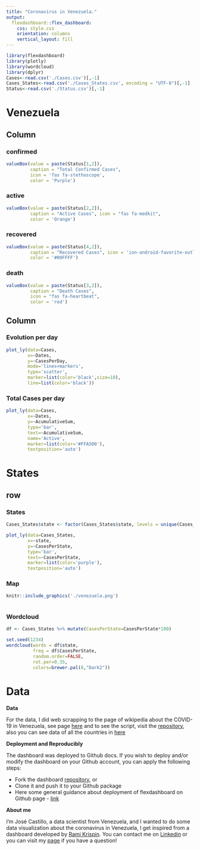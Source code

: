 ---
title: "Coronavirus in Venezuela."
output: 
  flexdashboard::flex_dashboard:
    css: style.css
    orientation: columns
    vertical_layout: fill
---

```{r setup, include=FALSE}
library(flexdashboard)
library(plotly)
library(wordcloud)
library(dplyr)
Cases<-read.csv('./Cases.csv')[,-1]
Cases_States<-read.csv('./Cases_States.csv', encoding = "UTF-8")[,-1]
Status<-read.csv('./Status.csv')[,-1]
```

Venezuela
=======================================================================

Column {data-width=350}
-----------------------------------------------------------------------

### confirmed {.value-box}
 
```{r}

valueBox(value = paste(Status[1,2]), 
         caption = "Total Confirmed Cases", 
         icon = 'fas fa-stethoscope', 
         color = 'Purple')
```


### active {.value-box}

```{r}
valueBox(value = paste(Status[2,2]), 
         caption = "Active Cases", icon = "fas fa-medkit", 
         color = 'Orange')
```

### recovered {.value-box}

```{r}
valueBox(value = paste(Status[4,2]), 
         caption = "Recovered Cases", icon = 'ion-android-favorite-outline', 
         color = '#00FFFF')
```

### death {.value-box}

```{r}

valueBox(value = paste(Status[3,2]),
         caption = "Death Cases", 
         icon = "fas fa-heartbeat", 
         color = 'red')
```

Column {data-width=650}
-----------------------------------------------------------------------

### Evolution per day

```{r}
plot_ly(data=Cases,
        x=~Dates,
        y=~CasesPerDay,
        mode='lines+markers',
        type='scatter',
        marker=list(color='black',size=10),
        line=list(color='black'))
```

### Total Cases per day

```{r}
plot_ly(data=Cases,
        x=~Dates,
        y=~AcumulativeSum,
        type='bar',
        text=~AcumulativeSum,
        name='Active',
        marker=list(color='#FFA500'),
        textposition='auto')
```

States {data-orientation=rows}
=======================================================================

row {.tabset}
-----------------------------------------------------------------------

### States

```{r}
Cases_States$state <- factor(Cases_States$state, levels = unique(Cases_States$state)[order(Cases_States$CasesPerState, decreasing = TRUE)])

plot_ly(data=Cases_States,
        x=~state,
        y=~CasesPerState,
        type='bar',
        text=~CasesPerState,
        marker=list(color='purple'),
        textposition='auto')
```

### Map

```{r}

knitr::include_graphics('./venezuela.png')
  
```


### Wordcloud

```{r}
df <- Cases_States %>% mutate(CasesPerState=CasesPerState*100)

set.seed(1234)
wordcloud(words = df$state, 
          freq = df$CasesPerState, 
          random.order=FALSE, 
          rot.per=0.35,
          colors=brewer.pal(8,"Dark2"))
```


Data
=======================================================================

**Data**

For the data, I did web scrapping to the page of wikipedia about the COVID-19 in Venezuela, see page [here](https://es.wikipedia.org/wiki/Pandemia_de_enfermedad_por_coronavirus_de_2020_en_Venezuela) and to see the script, visit the [repository](https://github.com/ja-castillo25/CoronavirusVnzla), also you can see data of all the countries in [here](https://github.com/RamiKrispin/coronavirus)

**Deployment and Reproducibly**
  
  The dashboard was deployed to Github docs. If you wish to deploy and/or modify the dashboard on your Github account, you can apply the following steps:
  
* Fork the dashboard [repository](https://github.com/RamiKrispin/coronavirus_dashboard), or
* Clone it and push it to your Github package
* Here some general guidance about deployment of flexdashboard on Github page - [link](https://github.com/pbatey/flexdashboard-example)

**About me**

I'm José Castillo, a data scientist from Venezuela, and I wanted to do some data visualization about the coronavirus in Venezuela, I get inspired from a dashboard developed by [Rami Krispin](https://ramikrispin.github.io/). You can contact me on [Linkedin](https://www.linkedin.com/in/ja-castillo25) or you can visit my [page](https://ja-castillo25.github.io/) if you have a question!
